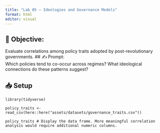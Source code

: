 ```yaml
---
title: "Lab 05 – Ideologies and Governance Models"
format: html
editor: visual
---
```


## 🧭 Objective:  
Evaluate correlations among policy traits adopted by post-revolutionary governments.
## ✍️ Prompt:   
Which policies tend to co-occur across regimes? What ideological connections do these patterns suggest?

## 📥 Setup
```webr-r
library(tidyverse)

policy_traits <- read_csv(here::here("assets/datasets/governance_traits.csv"))

policy_traits # Display the data frame. More meaningful correlation analysis would require additional numeric columns.
```





